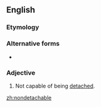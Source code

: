 {{also|non-detachable}}
==English==

===Etymology===
{{prefix|non|detachable|lang=en}}

===Alternative forms===
* {{l|en|non-detachable}}

===Adjective===
{{en-adj|-}}
# Not capable of being [[detached]].

[[zh:nondetachable]]